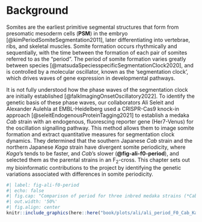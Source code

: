 # Background

Somites are the earliest primitive segmental structures that form from presomatic mesoderm cells (**PSM**) in the embryo [@kimPeriodSomiteSegmentation2011], later differentiating into vertebrae, ribs, and skeletal muscles. Somite formation occurs rhythmically and sequentially, with the time between the formation of each pair of somites referred to as the "period". The period of somite formation varies greatly between species [@matsudaSpeciesspecificSegmentationClock2020], and is controlled by a molecular oscillator, known as the 'segmentation clock', which drives waves of gene expression in developmental pathways. 

It is not fully understood how the phase waves of the segmentation clock are initially established [@falkImagingOnsetOscillatory2022]. To identify the genetic basis of these phase waves, our collaborators Ali Seleit and Alexander Aulehla at EMBL-Heidelberg used a CRISPR-Cas9 knock-in approach [@seleitEndogenousProteinTagging2021] to establish a medaka *Cab* strain with an endogenous, fluorescing reporter gene (Her7-Venus) for the oscillation signalling pathway. This method allows them to image somite formation and extract quantitative measures for segmentation clock dynamics. They determined that the southern Japanese *Cab* strain and the northern Japanese *Kaga* strain have divergent somite periodicity, where *Kaga*'s tends to be faster, and *Cab*'s slower (**@fig-ali-f0-period**), and selected them as the parental strains in an F~2~-cross. This chapter sets out my bioinformatic contributions to the project by identifying the genetic variations associated with differences in somite periodicity.

```r
#| label: fig-ali-f0-period
#| echo: false
#| fig.cap: "Comparison of period for three inbred medaka strains (*Cab*, *Kaga* and *HdrR*). Kaga's period is lower, and therefore it takes less time to form each somite than *Cab*. Figure generated by Ali Seleit."
#| out.width: '50%'
#| fig.align: center
knitr::include_graphics(here::here("book/plots/ali/ali_period_F0_Cab_Kaga.png"), auto_pdf = T)
```